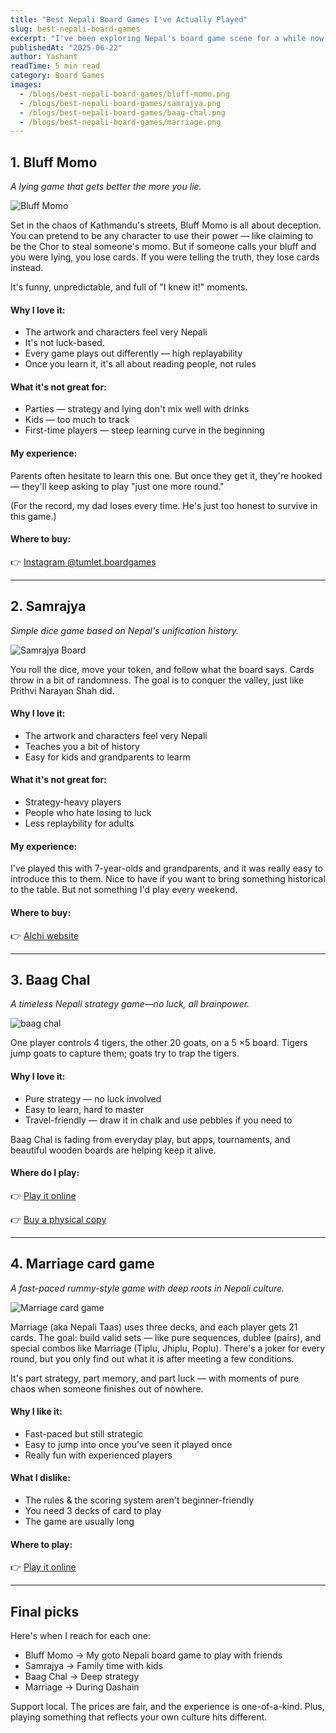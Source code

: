 ```yaml
---
title: "Best Nepali Board Games I've Actually Played"
slug: best-nepali-board-games
excerpt: "I've been exploring Nepal's board game scene for a while now. These four games stood out after countless sessions with friends and family."
publishedAt: "2025-06-22"
author: Yashant
readTime: 5 min read
category: Board Games
images:
  - /blogs/best-nepali-board-games/bluff-momo.png
  - /blogs/best-nepali-board-games/samrajya.png
  - /blogs/best-nepali-board-games/baag-chal.png
  - /blogs/best-nepali-board-games/marriage.png
---
```


## 1. Bluff Momo

_A lying game that gets better the more you lie._

![Bluff Momo](/blogs/best-nepali-board-games/bluff-momo.png)

Set in the chaos of Kathmandu's streets, Bluff Momo is all about deception. You can pretend to be any character to use their power — like claiming to be the Chor to steal someone's momo. But if someone calls your bluff and you were lying, you lose cards. If you were telling the truth, they lose cards instead.

It's funny, unpredictable, and full of "I knew it!" moments.

#### Why I love it:

- The artwork and characters feel very Nepali
- It's not luck-based. 
- Every game plays out differently — high replayability
- Once you learn it, it's all about reading people, not rules

#### What it's not great for:

- Parties — strategy and lying don't mix well with drinks
- Kids — too much to track
- First-time players — steep learning curve in the beginning

#### My experience:

Parents often hesitate to learn this one. But once they get it, they're hooked — they'll keep asking to play "just one more round."

(For the record, my dad loses every time. He's just too honest to survive in this game.)

#### Where to buy:

👉 [Instagram @tumlet.boardgames](https://www.instagram.com/tumlet.boardgames/)

---

## 2. Samrajya

_Simple dice game based on Nepal's unification history._

![Samrajya Board](/blogs/best-nepali-board-games/samrajya.png)

You roll the dice, move your token, and follow what the board says. Cards throw in a bit of randomness. The goal is to conquer the valley, just like Prithvi Narayan Shah did.

#### Why I love it:
- The artwork and characters feel very Nepali
- Teaches you a bit of history
- Easy for kids and grandparents to learm

#### What it's not great for:

- Strategy-heavy players
- People who hate losing to luck
- Less replaybility for adults

#### My experience:

I've played this with 7-year-olds and grandparents, and it was really easy to introduce this to them. Nice to have if you want to bring something historical to the table. But not something I'd play every weekend.

#### Where to buy:
👉 [Alchi website](https://alchi.co/shop/50)

---

## 3. Baag Chal

_A timeless Nepali strategy game—no luck, all brainpower._

![baag chal](/blogs/best-nepali-board-games/baag-chal.png)

One player controls 4 tigers, the other 20 goats, on a 5 ×5 board. Tigers jump goats to capture them; goats try to trap the tigers.

#### Why I love it:
- Pure strategy — no luck involved
- Easy to learn, hard to master
- Travel-friendly — draw it in chalk and use pebbles if you need to

Baag Chal is fading from everyday play, but apps, tournaments, and beautiful wooden boards are helping keep it alive.

#### Where do I play:
👉 [Play it online](https://www.ujjwalpaudel1.com.np/)

👉 [Buy a physical copy](https://alchi.co/shop/213)

---

## 4. Marriage card game
_A fast-paced rummy-style game with deep roots in Nepali culture._

![Marriage card game](/blogs/best-nepali-board-games/marriage.png)

Marriage (aka Nepali Taas) uses three decks, and each player gets 21 cards. The goal: build valid sets — like pure sequences, dublee (pairs), and special combos like Marriage (Tiplu, Jhiplu, Poplu). There's a joker for every round, but you only find out what it is after meeting a few conditions.

It's part strategy, part memory, and part luck — with moments of pure chaos when someone finishes out of nowhere.

#### Why I like it:
- Fast-paced but still strategic
- Easy to jump into once you've seen it played once
- Really fun with experienced players

#### What I dislike:
- The rules & the scoring system aren't beginner-friendly
- You need 3 decks of card to play
- The game are usually long 

#### Where to play:
👉 [Play it online](https://bhoos.com/marriage/)

---

## Final picks

Here's when I reach for each one:

- Bluff Momo → My goto Nepali board game to play with friends
- Samrajya → Family time with kids
- Baag Chal → Deep strategy
- Marriage → During Dashain

Support local. The prices are fair, and the experience is one-of-a-kind. Plus, playing something that reflects your own culture hits different. 



<FooterBlogCTA /> 